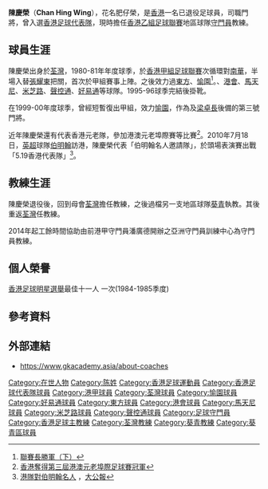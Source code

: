 {{expand|time=2010-09-23T10:10:27+00:00}}
{{noteta|G1=足球}}{{Football player infobox
| playername= 陳慶榮
| fullname = 陳慶榮
| nickname = 肥仔榮
| image = 
| dateofbirth = 
| cityofbirth = 
| countryofbirth = [[香港|香港]]
| height = {{height|m=1.75}}
| currentclub  = 已退役
| position = 門將
| years = 1980–1983<br>1983–1985<br>1985–1986<br>1986–1989<br>1989–1990<br>1990–1991<br>1991–1993<br>1993–1994<br>1994–1996
| clubs = [[荃灣足球會|荃灣]]<br>[[東方足球隊|東方]]<br>[[愉園體育會|愉園]]<br>[[東方足球隊|東方]]<br>[[香港足球會|港會]]<br>[[馬天尼|馬天尼]]<br>[[保濟足球隊|米芝路]]<br>[[海峰足球隊|聲控通]]<br>[[保濟足球隊|好易通]]
| caps(goals) = 
| nationalyears = 198x–198x
| nationalteam = [[香港足球代表隊|香港隊]]
| nationalcaps(goals) = ?(?)
| manageryears        = 200x–2010<br>2010–2012
| managerclubs        = [[荃灣足球會|荃灣]]<br>[[葵青足球會|葵青]]
}}

'''陳慶榮'''（'''Chan Hing Wing'''），花名肥仔榮，是[[香港|香港]]一名已退役足球員，司職門將，曾入選[[香港足球代表隊|香港足球代表隊]]，現時擔任[[香港乙組足球聯賽|香港乙組足球聯賽]]地區球隊[[荃灣足球會|守門員]]教練。

==球員生涯==
陳慶榮出身於[[荃灣足球會|荃灣]]，1980-81年年度球季，於[[香港甲組足球聯賽|香港甲組足球聯賽]]次循環對[[南華足球隊|南華]]，半場入替[[張耀東|張耀東]]把關，首次於甲組賽事上陣。之後效力過[[東方足球隊|東方]]、[[愉園體育會|愉園]]<ref>[http://www.hkfa.com/includes_files/board_details.php?news_id=4277 聯賽長勝軍（下）]</ref>。、[[香港足球會|港會]]、[[馬天尼|馬天尼]]、[[保濟足球隊|米芝路]]、[[海峰足球隊|聲控通]]、[[保濟足球隊|好易通]]等球隊。1995-96球季完結後掛靴。

在1999-00年度球季，曾經短暫復出甲組，效力[[愉園體育會|愉園]]，作為{{tsl|en|Peter Guthrie||加夫利}}及[[梁卓長|梁卓長]]後備的第三號門將。

近年陳慶榮還有代表香港元老隊，參加港澳元老埠際賽等比賽<ref>[http://www.hvaafc.com/?goto=news&id=534 香港奪得第三屆港澳元老埠際足球賽冠軍]</ref>。2010年7月18日，[[英超|英超]]球隊[[伯明翰足球會|伯明翰]]訪港，陳慶榮代表「伯明翰名人邀請隊」，於頭場表演賽出戰「5.19香港代表隊」<ref>[http://www.takungpao.com.hk/news/10/07/14/WF-1285137.htm 港隊對伯明翰名人] {{webarchive|url=https://web.archive.org/web/20100715141843/http://www.takungpao.com.hk/news/10/07/14/WF-1285137.htm |date=2010-07-15 }}，[[大公報|大公報]]</ref>。

==教練生涯==
陳慶榮退役後，回到母會[[荃灣足球會|荃灣]]擔任教練，之後過檔另一支地區球隊[[葵青足球會|葵青]]執教。其後重返[[荃灣足球會|荃灣]]任教練。

2014年起工餘時間協助由前港甲守門員潘廣德開辦之亞洲守門員訓練中心為守門員教練。

==個人榮譽==
[[香港足球明星選舉|香港足球明星選舉]]最佳十一人 一次(1984-1985季度)

==參考資料==
{{reflist}}
 
==外部連結==
* https://www.gkacademy.asia/about-coaches

{{1984-85年香港足球明星選舉最佳十一人}}


{{DEFAULTSORT:Chan Hing Wing}} 
[[Category:在世人物|Category:在世人物]]
[[Category:陈姓|Category:陈姓]]
[[Category:香港足球運動員|Category:香港足球運動員]]
[[Category:香港足球代表隊球員|Category:香港足球代表隊球員]]
[[Category:港甲球員|Category:港甲球員]]
[[Category:荃灣球員|Category:荃灣球員]]
[[Category:愉園球員|Category:愉園球員]]
[[Category:好易通球員|Category:好易通球員]]
[[Category:東方球員|Category:東方球員]]
[[Category:港會球員|Category:港會球員]]
[[Category:馬天尼球員|Category:馬天尼球員]]
[[Category:米芝路球員|Category:米芝路球員]]
[[Category:聲控通球員|Category:聲控通球員]]
[[Category:足球守門員|Category:足球守門員]]
[[Category:香港足球主教練|Category:香港足球主教練]]
[[Category:荃灣教練|Category:荃灣教練]]
[[Category:葵青教練|Category:葵青教練]]
[[Category:葵青區球員|Category:葵青區球員]]